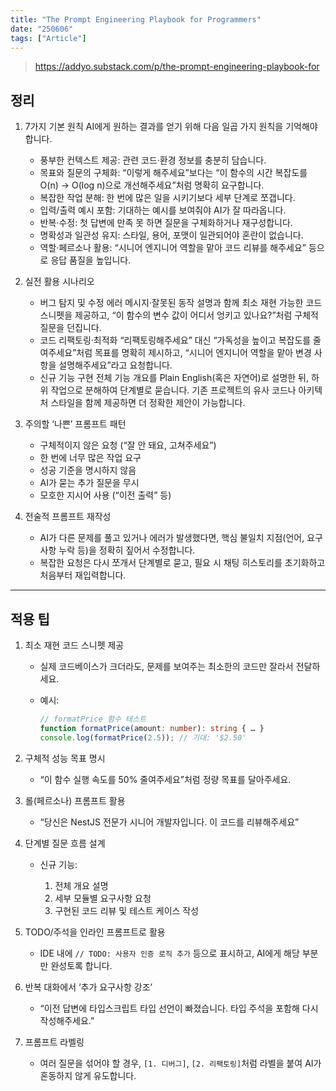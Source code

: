 ```yaml
---
title: "The Prompt Engineering Playbook for Programmers"
date: "250606"
tags: ["Article"]
---
```


> https://addyo.substack.com/p/the-prompt-engineering-playbook-for

## 정리

1. 7가지 기본 원칙
   AI에게 원하는 결과를 얻기 위해 다음 일곱 가지 원칙을 기억해야 합니다.

   - 풍부한 컨텍스트 제공: 관련 코드·환경 정보를 충분히 담습니다.
   - 목표와 질문의 구체화: “이렇게 해주세요”보다는 “이 함수의 시간 복잡도를 O(n) → O(log n)으로 개선해주세요”처럼 명확히 요구합니다.
   - 복잡한 작업 분해: 한 번에 많은 일을 시키기보다 세부 단계로 쪼갭니다.
   - 입력/출력 예시 포함: 기대하는 예시를 보여줘야 AI가 잘 따라옵니다.
   - 반복·수정: 첫 답변에 만족 못 하면 질문을 구체화하거나 재구성합니다.
   - 명확성과 일관성 유지: 스타일, 용어, 포맷이 일관되어야 혼란이 없습니다.
   - 역할·페르소나 활용: “시니어 엔지니어 역할을 맡아 코드 리뷰를 해주세요” 등으로 응답 품질을 높입니다.

2. 실전 활용 시나리오

   - 버그 탐지 및 수정
     에러 메시지·잘못된 동작 설명과 함께 최소 재현 가능한 코드 스니펫을 제공하고, “이 함수의 변수 값이 어디서 엉키고 있나요?”처럼 구체적 질문을 던집니다.
   - 코드 리팩토링·최적화
     “리팩토링해주세요” 대신 “가독성을 높이고 복잡도를 줄여주세요”처럼 목표를 명확히 제시하고, “시니어 엔지니어 역할을 맡아 변경 사항을 설명해주세요”라고 요청합니다.
   - 신규 기능 구현
     전체 기능 개요를 Plain English(혹은 자연어)로 설명한 뒤, 하위 작업으로 분해하여 단계별로 묻습니다. 기존 프로젝트의 유사 코드나 아키텍처 스타일을 함께 제공하면 더 정확한 제안이 가능합니다.

3. 주의할 ‘나쁜’ 프롬프트 패턴

   - 구체적이지 않은 요청 (“잘 안 돼요, 고쳐주세요”)
   - 한 번에 너무 많은 작업 요구
   - 성공 기준을 명시하지 않음
   - AI가 묻는 추가 질문을 무시
   - 모호한 지시어 사용 (“이전 출력” 등)

4. 전술적 프롬프트 재작성

   - AI가 다른 문제를 풀고 있거나 에러가 발생했다면, 핵심 불일치 지점(언어, 요구사항 누락 등)을 정확히 짚어서 수정합니다.
   - 복잡한 요청은 다시 쪼개서 단계별로 묻고, 필요 시 채팅 히스토리를 초기화하고 처음부터 재입력합니다.

---

## 적용 팁

1. 최소 재현 코드 스니펫 제공

   - 실제 코드베이스가 크더라도, 문제를 보여주는 최소한의 코드만 잘라서 전달하세요.
   - 예시:

     ```typescript
     // formatPrice 함수 테스트
     function formatPrice(amount: number): string { … }
     console.log(formatPrice(2.5)); // 기대: '$2.50'
     ```

2. 구체적 성능 목표 명시

   - “이 함수 실행 속도를 50% 줄여주세요”처럼 정량 목표를 달아주세요.

3. 롤(페르소나) 프롬프트 활용

   - “당신은 NestJS 전문가 시니어 개발자입니다. 이 코드를 리뷰해주세요”

4. 단계별 질문 흐름 설계

   - 신규 기능:

     1. 전체 개요 설명
     2. 세부 모듈별 요구사항 요청
     3. 구현된 코드 리뷰 및 테스트 케이스 작성

5. TODO/주석을 인라인 프롬프트로 활용

   - IDE 내에 `// TODO: 사용자 인증 로직 추가` 등으로 표시하고, AI에게 해당 부분만 완성토록 합니다.

6. 반복 대화에서 ‘추가 요구사항 강조’

   - “이전 답변에 타입스크립트 타입 선언이 빠졌습니다. 타입 주석을 포함해 다시 작성해주세요.”

7. 프롬프트 라벨링

   - 여러 질문을 섞어야 할 경우, `[1. 디버그]`, `[2. 리팩토링]`처럼 라벨을 붙여 AI가 혼동하지 않게 유도합니다.
